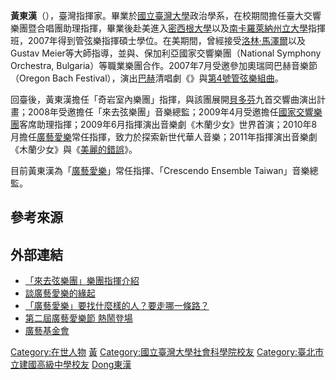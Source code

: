 {{Unreferenced|time=2021-04-27T17:01:20+00:00}}
'''黃東漢'''（{{lang-en|Toni Huang}}），臺灣指揮家。畢業於[[國立臺灣大學|國立臺灣大學]]政治學系，在校期間擔任臺大交響樂團暨合唱團助理指揮，畢業後赴美進入[[密西根大學|密西根大學]]以及[[南卡羅萊納州立大學|南卡羅萊納州立大學]]指揮班，2007年得到管弦樂指揮碩士學位。在美期間，曾經接受[[洛林·馬澤爾|洛林·馬澤爾]]以及Gustav Meier等大師指導，並與{{link-en|羅徹斯特愛樂樂團|Rochester Philharmonic Orchestra}}、保加利亞國家交響樂團（National Symphony Orchestra, Bulgaria）等職業樂團合作。2007年7月受邀參加奧瑞岡巴赫音樂節（Oregon Bach Festival），演出[[巴赫|巴赫]]清唱劇《{{link-en|醒來吧！有守望者向我們高呼|Wachet auf, ruft uns die Stimme, BWV 140}}》與[[管弦組曲#第4號管弦組曲|第4號管弦樂組曲]]。

回臺後，黃東漢擔任「奇岩室內樂團」指揮，與該團展開[[貝多芬|貝多芬]]九首交響曲演出計畫；2008年受邀擔任「來去弦樂團」音樂總監；2009年4月受邀擔任[[國家交響樂團_(台灣)|國家交響樂團]]客席助理指揮；2009年6月指揮演出音樂劇《木蘭少女》世界首演；2010年8月擔任[[廣藝愛樂|廣藝愛樂]]常任指揮，致力於探索新世代華人音樂；2011年指揮演出音樂劇《木蘭少女》與《[[美麗的錯誤|美麗的錯誤]]》。

目前黃東漢為「[[廣藝愛樂|廣藝愛樂]]」常任指揮、「Crescendo Ensemble Taiwan」音樂總監。

== 參考來源 ==

== 外部連結 ==
*[http://comemusic.com/cmso/index.php?select=cmso_director 「來去弦樂團」樂團指揮介紹] {{Wayback|url=http://comemusic.com/cmso/index.php?select=cmso_director |date=20140630220924 }}
*[http://quantaarts.pixnet.net/blog/post/10930734-inspired-by-lucerne--%E8%AB%87%E5%BB%A3%E8%97%9D%E6%84%9B%E6%A8%82%E7%9A%84%E7%B7%A3%E8%B5%B7 談廣藝愛樂的緣起]
*[http://blog.udn.com/melyang2008/4239425 「廣藝愛樂」要找什麼樣的人？要走哪一條路？] {{Wayback|url=http://blog.udn.com/melyang2008/4239425 |date=20111117152530 }}
*[http://quantaarts.pixnet.net/blog/post/34716313-%E7%AC%AC%E4%BA%8C%E5%B1%86%E5%BB%A3%E8%97%9D%E6%84%9B%E6%A8%82%E7%AF%80-%E7%86%B1%E9%AC%A7%E7%99%BB%E5%A0%B4 第二屆廣藝愛樂節 熱鬧登場] {{Wayback|url=http://quantaarts.pixnet.net/blog/post/34716313-%E7%AC%AC%E4%BA%8C%E5%B1%86%E5%BB%A3%E8%97%9D%E6%84%9B%E6%A8%82%E7%AF%80-%E7%86%B1%E9%AC%A7%E7%99%BB%E5%A0%B4 |date=20160527005340 }}
*[http://www.qaf.org.tw/ 廣藝基金會] {{Wayback|url=http://www.qaf.org.tw/ |date=20110926171333 }}

{{DEFAULTSORT:Huang黃東漢}}
[[Category:在世人物|Category:在世人物]]
[[Category:台灣指揮家|黃]]
[[Category:國立臺灣大學社會科學院校友|Category:國立臺灣大學社會科學院校友]]
[[Category:臺北市立建國高級中學校友|Category:臺北市立建國高級中學校友]]
[[Category:黄姓|Dong東漢]]